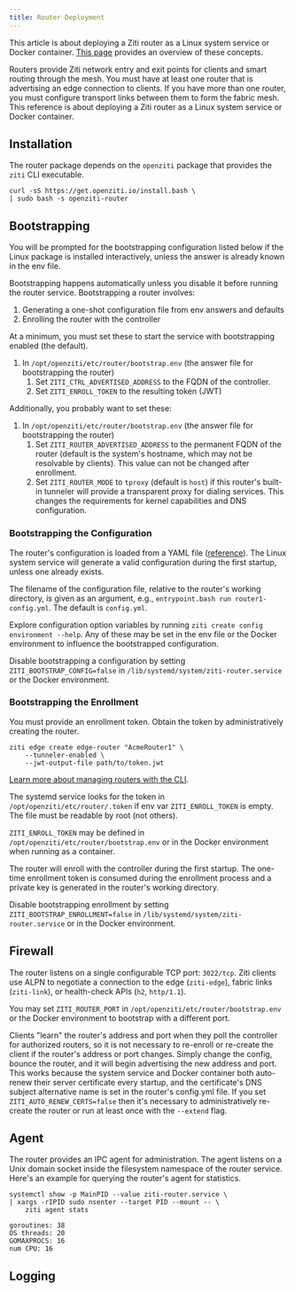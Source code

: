 ```yaml
---
title: Router Deployment
---
```



This article is about deploying a Ziti router as a Linux system service or Docker container. [This page](/learn/introduction/03-components.md#openziti-router) provides an overview of these concepts.

Routers provide Ziti network entry and exit points for clients and smart routing through the mesh. You must have at least one router that is advertising an edge connection to clients. If you have more than one router, you must configure transport links between them to form the fabric mesh. This reference is about deploying a Ziti router as a Linux system service or Docker container.

## Installation

The router package depends on the `openziti` package that provides the `ziti` CLI executable.

```text
curl -sS https://get.openziti.io/install.bash \
| sudo bash -s openziti-router
```

## Bootstrapping

You will be prompted for the bootstrapping configuration listed below if the Linux package is installed interactively, unless the answer is already known in the env file.

Bootstrapping happens automatically unless you disable it before running the router service. Bootstrapping a router involves:

1. Generating a one-shot configuration file from env answers and defaults
1. Enrolling the router with the controller

At a minimum, you must set these to start the service with bootstrapping enabled (the default).

1. In `/opt/openziti/etc/router/bootstrap.env` (the answer file for bootstrapping the router)
    1. Set `ZITI_CTRL_ADVERTISED_ADDRESS` to the FQDN of the controller.
    1. Set `ZITI_ENROLL_TOKEN` to the resulting token (JWT)

Additionally, you probably want to set these:

1. In `/opt/openziti/etc/router/bootstrap.env` (the answer file for bootstrapping the router)
    1. Set `ZITI_ROUTER_ADVERTISED_ADDRESS` to the permanent FQDN of the router (default is the system's hostname, which may not be resolvable by clients). This value can not be changed after enrollment.
    1. Set `ZITI_ROUTER_MODE` to `tproxy` (default is `host`) if this router's built-in tunneler will provide a transparent proxy for dialing services. This changes the requirements for kernel capabilities and DNS configuration.

### Bootstrapping the Configuration

The router's configuration is loaded from a YAML file ([reference](/reference/30-configuration/router.md)). The Linux system service will generate a valid configuration during the first startup, unless one already exists. 

The filename of the configuration file, relative to the router's working directory, is given as an argument, e.g., `entrypoint.bash run router1-config.yml`. The default is `config.yml`.

Explore configuration option variables by running `ziti create config environment --help`. Any of these may be set in the env file or the Docker environment to influence the bootstrapped configuration.

Disable bootstrapping a configuration by setting `ZITI_BOOTSTRAP_CONFIG=false` in `/lib/systemd/system/ziti-router.service` or the Docker environment.

### Bootstrapping the Enrollment

You must provide an enrollment token. Obtain the token by administratively creating the router.

```text title="Create a router"
ziti edge create edge-router "AcmeRouter1" \
    --tunneler-enabled \
    --jwt-output-file path/to/token.jwt
```

[Learn more about managing routers with the CLI](/guides/deployments/10-linux/20-router/40-cli-mgmt.md).

The systemd service looks for the token in `/opt/openziti/etc/router/.token` if env var `ZITI_ENROLL_TOKEN` is empty. The file must be readable by root (not others).

`ZITI_ENROLL_TOKEN` may be defined in `/opt/openziti/etc/router/bootstrap.env` or in the Docker environment when running as a container.

The router will enroll with the controller during the first startup. The one-time enrollment token is consumed during the enrollment process and a private key is generated in the router's working directory.

Disable bootstrapping enrollment by setting `ZITI_BOOTSTRAP_ENROLLMENT=false` in `/lib/systemd/system/ziti-router.service` or in the Docker environment.

## Firewall

The router listens on a single configurable TCP port: `3022/tcp`. Ziti clients use ALPN to negotiate a connection to the edge (`ziti-edge`), fabric links (`ziti-link`), or health-check APIs (`h2`, `http/1.1`).

You may set `ZITI_ROUTER_PORT` in `/opt/openziti/etc/router/bootstrap.env` or the Docker environment to bootstrap with a different port.

Clients "learn" the router's address and port when they poll the controller for authorized routers, so it is not necessary to re-enroll or re-create the client if the router's address or port changes. Simply change the config, bounce the router, and it will begin advertising the new address and port. This works because the system service and Docker container both auto-renew their server certificate every startup, and the certificate's DNS subject alternative name is set in the router's config.yml file. If you set `ZITI_AUTO_RENEW_CERTS=false` then it's necessary to administratively re-create the router or run at least once with the `--extend` flag.

## Agent

The router provides an IPC agent for administration. The agent listens on a Unix domain socket inside the filesystem namespace of the router service. Here's an example for querying the router's agent for statistics.

```text
systemctl show -p MainPID --value ziti-router.service \
| xargs -rIPID sudo nsenter --target PID --mount -- \
    ziti agent stats
```

```buttonless title="Output"
goroutines: 38
OS threads: 20
GOMAXPROCS: 16
num CPU: 16
```

## Logging

<CliLogFormats/>
